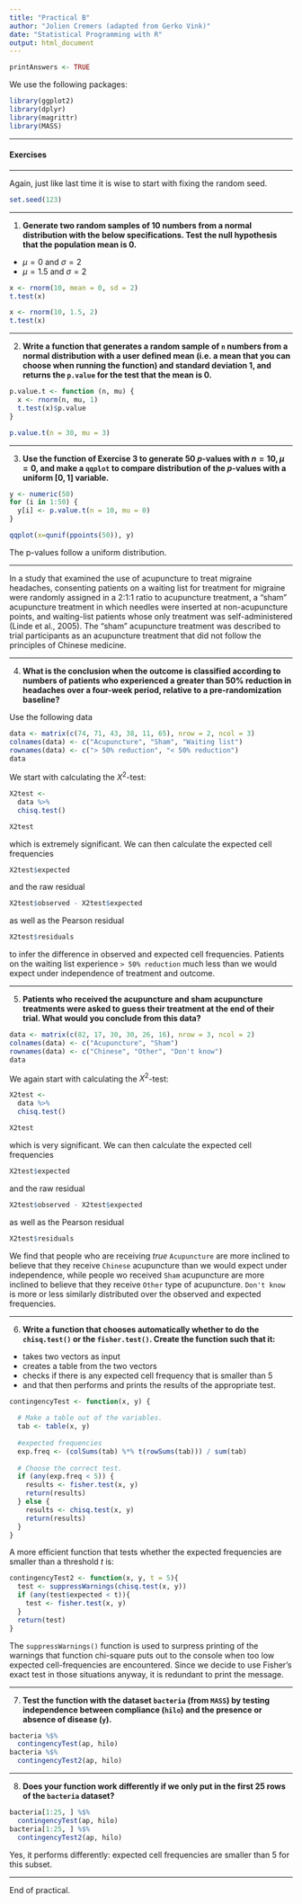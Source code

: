 ```yaml
---
title: "Practical B"
author: "Jolien Cremers (adapted from Gerko Vink)"
date: "Statistical Programming with R"
output: html_document
---
```


```r
printAnswers <- TRUE
```

We use the following packages:
```r
library(ggplot2)
library(dplyr)
library(magrittr)
library(MASS)
```

---

#### Exercises

---

Again, just like last time it is wise to start with fixing the random seed.

```r
set.seed(123)
```

---

1. **Generate two random samples of 10 numbers from a normal distribution with the below specifications. Test the null hypothesis that the population mean is 0.**

- $\mu = 0$ and $\sigma = 2$
- $\mu = 1.5$ and $\sigma = 2$

```r
x <- rnorm(10, mean = 0, sd = 2)
t.test(x)

x <- rnorm(10, 1.5, 2)
t.test(x)
```

---

2. **Write a function that generates a random sample of `n` numbers from a normal distribution with a user defined mean (i.e. a mean that you can choose when running the function) and standard deviation 1, and returns the `p.value` for the test that the mean is 0.**

```r
p.value.t <- function (n, mu) {
  x <- rnorm(n, mu, 1)
  t.test(x)$p.value
}

p.value.t(n = 30, mu = 3)
```

---


3. **Use the function of Exercise 3 to generate 50 $p$-values with $n=10,\mu=0$, and make a `qqplot` to compare distribution of the $p$-values with a uniform $[0,1]$ variable.**

```r
y <- numeric(50)
for (i in 1:50) {
  y[i] <- p.value.t(n = 10, mu = 0)
}

qqplot(x=qunif(ppoints(50)), y)
```

The p-values follow a uniform distribution. 

---

In a study that examined the use of acupuncture to treat migraine headaches, consenting patients on a waiting list for treatment for migraine were randomly assigned in a 2:1:1 ratio to acupuncture treatment, a "sham" acupuncture treatment in which needles were inserted at non-acupuncture points, and waiting-list patients whose only treatment was self-administered (Linde et al., 2005). The "sham" acupuncture treatment was described to trial participants as an acupuncture treatment that did not follow the principles of Chinese medicine. 

---

4. **What is the conclusion when the outcome is classified according to numbers of patients who experienced a greater than 50% reduction in headaches over a four-week period, relative to a pre-randomization baseline?**

Use the following data
```r
data <- matrix(c(74, 71, 43, 38, 11, 65), nrow = 2, ncol = 3)
colnames(data) <- c("Acupuncture", "Sham", "Waiting list")
rownames(data) <- c("> 50% reduction", "< 50% reduction")
data
```

We start with calculating the $X^2$-test:
```r

X2test <- 
  data %>%
  chisq.test()

X2test
```

which is extremely significant. We can then calculate the expected cell frequencies
```r
X2test$expected
```
and the raw residual
```r
X2test$observed - X2test$expected
```

as well as the Pearson residual
```r
X2test$residuals
```
to infer the difference in observed and expected cell frequencies. Patients on the waiting list experience `> 50% reduction` much less than we would expect under independence of treatment and outcome.

---

5. **Patients who received the acupuncture and sham acupuncture treatments were asked to guess their treatment at the end of their trial. What would you conclude from this data?**

```r
data <- matrix(c(82, 17, 30, 30, 26, 16), nrow = 3, ncol = 2)
colnames(data) <- c("Acupuncture", "Sham")
rownames(data) <- c("Chinese", "Other", "Don't know")
data
```

We again start with calculating the $X^2$-test:
```r

X2test <- 
  data %>%
  chisq.test()

X2test
```

which is very significant. We can then calculate the expected cell frequencies
```r
X2test$expected
```
and the raw residual
```r
X2test$observed - X2test$expected
```

as well as the Pearson residual
```r
X2test$residuals
```

We find that people who are receiving *true* `Acupuncture` are more inclined to believe that they receive `Chinese` acupuncture than we would expect under independence, while people wo received `Sham` acupuncture are more inclined to believe that they receive `Other` type of acupuncture. `Don't know` is more or less similarly distributed over the observed and expected frequencies.

---

6. **Write a function that chooses automatically whether to do the `chisq.test()` or the `fisher.test()`. Create the function such that it:**

- takes two vectors as input
- creates a table from the two vectors
- checks if there is any expected cell frequency that is smaller than 5
- and that then performs and prints the results of the appropriate test.

```r
contingencyTest <- function(x, y) {
  
  # Make a table out of the variables.
  tab <- table(x, y)
  
  #expected frequencies
  exp.freq <- (colSums(tab) %*% t(rowSums(tab))) / sum(tab)
  
  # Choose the correct test. 
  if (any(exp.freq < 5)) {
    results <- fisher.test(x, y)
    return(results)
  } else {
    results <- chisq.test(x, y)
    return(results)
  }
}
```

A more efficient function that tests whether the expected frequencies are smaller than a threshold $t$ is:

```r
contingencyTest2 <- function(x, y, t = 5){
  test <- suppressWarnings(chisq.test(x, y))
  if (any(test$expected < t)){
    test <- fisher.test(x, y)
  }
  return(test)
}
```

The `suppressWarnings()` function is used to surpress printing of the warnings that function chi-square puts out to the console when too low expected cell-frequencies are encountered. Since we decide to use Fisher's exact test in those situations anyway, it is redundant to print the message. 

---

7. **Test the function with the dataset `bacteria` (from `MASS`) by testing independence between compliance (`hilo`) and the presence or absence of disease (`y`).**
  
```r
bacteria %$%
  contingencyTest(ap, hilo)
bacteria %$%
  contingencyTest2(ap, hilo)
```

---

8. **Does your function work differently if we only put in the first 25 rows of the `bacteria` dataset?**
```r
bacteria[1:25, ] %$%
  contingencyTest(ap, hilo)
bacteria[1:25, ] %$%
  contingencyTest2(ap, hilo)
```
Yes, it performs differently: expected cell frequencies are smaller than 5 for this subset. 
 
---

End of practical. 
